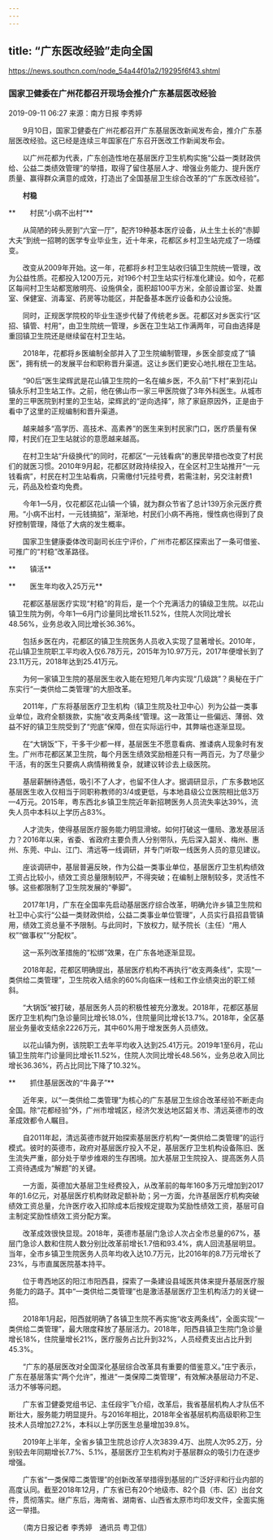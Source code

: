 ```yaml
---
---
---
```

title: “广东医改经验”走向全国
---

https://news.southcn.com/node_54a44f01a2/19295f6f43.shtml

### 国家卫健委在广州花都召开现场会推介广东基层医改经验

2019-09-11 06:27 来源：南方日报 李秀婷

　　9月10日，国家卫健委在广州花都召开广东基层医改新闻发布会，推介广东基层医改经验。这已经是连续三年国家在广东召开医改工作新闻发布会。

　　以广州花都为代表，广东创造性地在基层医疗卫生机构实施“公益一类财政供给、公益二类绩效管理”的举措，取得了留住基层人才、增强业务能力、提升医疗质量、赢得群众满意的成效，打造出了全国基层卫生综合改革的“广东医改经验”。

　　**村稳**

**　　村民“小病不出村”**

　　从简陋的砖头房到“六室一厅”，配齐19种基本医疗设备，从土生土长的“赤脚大夫”到统一招聘的医学专业毕业生，近十年来，花都区乡村卫生站完成了一场蝶变。

　　改变从2009年开始。这一年，花都将乡村卫生站收归镇卫生院统一管理，改为公益性质。花都投入1200万元，对196个村卫生站实行标准化建设。如今，花都区每间村卫生站都宽敞明亮、设施俱全，面积超100平方米，全部设置诊室、处置室、保健室、消毒室、药房等功能区，并配备基本医疗设备和办公设施。

　　同时，正规医学院校的毕业生逐步代替了传统老乡医。花都区对乡医实行“区招、镇管、村用”，由卫生院统一管理，乡医在卫生站工作满两年，可自由选择是重回镇卫生院还是继续留在村卫生站。

　　2018年，花都将乡医编制全部并入了卫生院编制管理，乡医全部变成了“镇医”，拥有统一的发展平台和职称晋升渠道。这让乡医们更安心地扎根在卫生站。

　　“90后”医生梁辉武是花山镇卫生院的一名在编乡医，不久前“下村”来到花山镇永乐村卫生站工作。之前，他在佛山市一家三甲医院做了3年外科医生。从城市里的三甲医院到村里的卫生站，梁辉武的“逆向选择”，除了家庭原因外，正是由于看中了这里的正规编制和晋升渠道。

　　越来越多“高学历、高技术、高素养”的医生来到村民家门口，医疗质量有保障，村民们在卫生站就诊的意愿越来越高。

　　在村卫生站“升级换代”的同时，花都区“一元钱看病”的惠民举措也改变了村民们的就医习惯。2010年9月起，花都区财政持续投入，在全区村卫生站推开“一元钱看病”，村民在村卫生站看病，只需缴付1元挂号费，若需注射，另交注射费1元，药品及检查均免费。

　　今年1—5月，仅花都区花山镇一个镇，就为群众节省了总计139万余元医疗费用。“小病不出村，一元钱搞掂”，渐渐地，村民们小病不再拖，慢性病也得到了良好控制管理，降低了大病的发生概率。

　　国家卫生健康委体改司副司长庄宁评价，广州市花都区探索出了一条可借鉴、可推广的“村稳”改革路径。

**　　镇活**

**　　医生年均收入25万元**

　　花都区基层医疗实现“村稳”的背后，是一个个充满活力的镇级卫生院。以花山镇卫生院为例，今年1—6月门诊量同比增长11.52%，住院人次同比增长48.56%，业务总收入同比增长36.36%。

　　包括乡医在内，花都区的镇卫生院医务人员收入实现了显著增长。2010年，花山镇卫生院职工平均收入仅6.78万元，2015年为10.97万元，2017年便增长到了23.11万元，2018年达到25.41万元。

　　为何一家镇卫生院的基层医生收入能在短短几年内实现“几级跳”？奥秘在于广东实行“一类供给二类管理”的大胆改革。

　　2011年，广东将基层医疗卫生机构（镇卫生院及社卫中心）列为公益一类事业单位，政府全额拨款，实施“收支两条线”管理。这一政策让一些偏远、薄弱、效益不好的镇卫生院受到了“兜底”保障，但在实际运行中，其弊端也逐渐显现。

　　在“大锅饭”下，干多干少都一样，基层医生不愿意看病、推诿病人现象时有发生。广州市花都区某卫生院，每个月医生绩效奖励相差只有一两百元，为了尽量少干活，有的医生只要病人病情稍微复杂，就建议转诊去上级医院。

　　基层薪酬待遇低，吸引不了人才，也留不住人才。据调研显示，广东多数地区基层医生收入仅相当于同职称教师的3/4或更低，与本地县级公立医院相比低3万—4万元。2015年，粤东西北乡镇卫生院近年新招聘医务人员流失率达39%，流失人员中本科以上学历占83%。

　　人才流失，使得基层医疗服务能力明显滑坡。如何打破这一僵局、激发基层活力？2016年以来，省委、省政府主要负责人分别带队，先后深入韶关、梅州、惠州、东莞、中山、江门、清远等一线调研，并专门听取一线医务人员的意见建议。

　　座谈调研中，基层普遍反映，作为公益一类事业单位，基层医疗卫生机构绩效工资占比较小，绩效工资总量限制较严，不得突破；在编制上限制较多，灵活性不够。这些都限制了卫生院发展的“拳脚”。

　　2017年1月，广东在全国率先启动基层医疗综合改革，明确允许乡镇卫生院和社卫中心实行“公益一类财政供给，公益二类事业单位管理”，人员实行县招县管镇用，绩效工资总量不予限制。与此同时，下放权力，赋予院长（主任）“用人权”“做事权”“分配权”。

　　这一系列改革措施的“松绑”效果，在广东各地逐渐显现。

　　2018年起，花都区明确提出，基层医疗机构不再执行“收支两条线”，实现“一类供给二类管理”，卫生院收入结余的60%向临床一线和工作业绩突出的职工倾斜。

　　“大锅饭”被打破，基层医务人员的积极性被充分激发。2018年，花都区基层医疗卫生机构门急诊量同比增长18.0%，住院量同比增长13.7%。2018年，全区基层业务量收支结余2226万元，其中60%用于增发医务人员绩效。

　　以花山镇为例，该院职工去年平均收入达到25.41万元。2019年1至6月，花山镇卫生院年门诊量同比增长11.52%，住院人次同比增长48.56%，业务总收入同比增长36.36%，药占比同比下降了10.32%。

**　　抓住基层医改的“牛鼻子”**

　　近年来，以“一类供给二类管理”为核心的广东基层卫生综合改革经验不断走向全国。除“花都经验”外，广州市增城区，经济欠发达地区韶关市、清远英德市的改革成效都令人瞩目。

　　自2011年起，清远英德市就开始探索基层医疗机构“一类供给二类管理”的运行模式。彼时的英德市，政府对基层医疗投入不足，基层医疗卫生机构设备陈旧、医生流失严重，部分处于举步维艰的生存困境。加大基层卫生院投入、提高医务人员工资待遇成为“解题”的关键。

　　一方面，英德加大基层卫生经费投入，从改革前的每年160多万元增加到2017年的1.6亿元，对基层医疗机构财政足额补助；另一方面，允许基层医疗机构突破绩效工资总量，允许医疗收入扣除成本后按规定提取为奖励性绩效工资，基层可自主制定奖励性绩效工资分配方案。

　　改革成效很快显现。2018年，英德市基层门急诊人次占全市总量的67%，基层门急诊人数和住院人数分别比改革前增长1.7倍和93.4%，病人回流基层明显。当年，全市乡镇卫生院医务人员年均收入达10.7万元，比2016年的8.7万元增长了23%，与市直属医院基本持平。

　　位于粤西地区的阳江市阳西县，探索了一条建设县域医共体来提升基层医疗服务能力的路子。其中“一类供给二类管理”也是激活基层医疗卫生机构活力的关键一招。

　　2018年1月起，阳西就明确了各镇卫生院不再实施“收支两条线”，全面实现“一类供给二类管理”，最大限度释放了基层活力。2018年，阳西县镇卫生院门急诊量增长18%，住院量增长21%，医疗服务占比升到32%，人员经费支出占比升到45.3%。

　　“广东的基层医改对全国深化基层综合改革具有重要的借鉴意义。”庄宁表示，广东在基层落实“两个允许”，推进“一类保障二类管理”，有效解决基层动力不足、活力不够等问题。

　　广东省卫健委党组书记、主任段宇飞介绍，改革后，我省基层机构人才队伍不断壮大，服务能力明显提升。与2016年相比，2018年全省基层机构高级职称卫生技术人员增加27.2%，本科以上学历医生总量增加39.8%。

　　2019年上半年，全省乡镇卫生院总诊疗人次3839.4万、出院人次95.2万，分别较去年同期增长7.7%、5.1%，基层医疗卫生机构对于基层群众的吸引力在逐步增强。

　　广东省“一类保障二类管理”的创新改革举措得到基层的广泛好评和行业内部的高度认同。截至2018年12月，广东省已有20个地级市、82个县（市、区）出台文件，贯彻落实。继广东后，海南省、湖南省、山西省太原市均印发文件，全面实施这一举措。

　　（南方日报记者 李秀婷　通讯员 粤卫信）